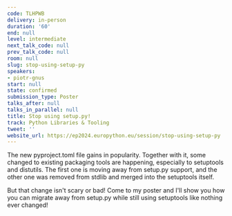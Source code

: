 ```yaml
---
code: TLHPWB
delivery: in-person
duration: '60'
end: null
level: intermediate
next_talk_code: null
prev_talk_code: null
room: null
slug: stop-using-setup-py
speakers:
- piotr-gnus
start: null
state: confirmed
submission_type: Poster
talks_after: null
talks_in_parallel: null
title: Stop using setup.py!
track: Python Libraries & Tooling
tweet: ''
website_url: https://ep2024.europython.eu/session/stop-using-setup-py
---
```


The new pyproject.toml file gains in popularity. Together with it, some changed to existing packaging tools are happening, especially to setuptools and distutils. The first one is moving away from setup.py support, and the other one was removed from stdlib and merged into the setuptools itself.

But that change isn't scary or bad! Come to my poster and I'll show you how you can migrate away from setup.py while still using setuptools like nothing ever changed!
